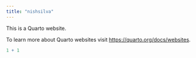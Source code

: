 ```yaml
---
title: "nishsilva"
---
```


This is a Quarto website.

To learn more about Quarto websites visit <https://quarto.org/docs/websites>.

```r
1 + 1
```
